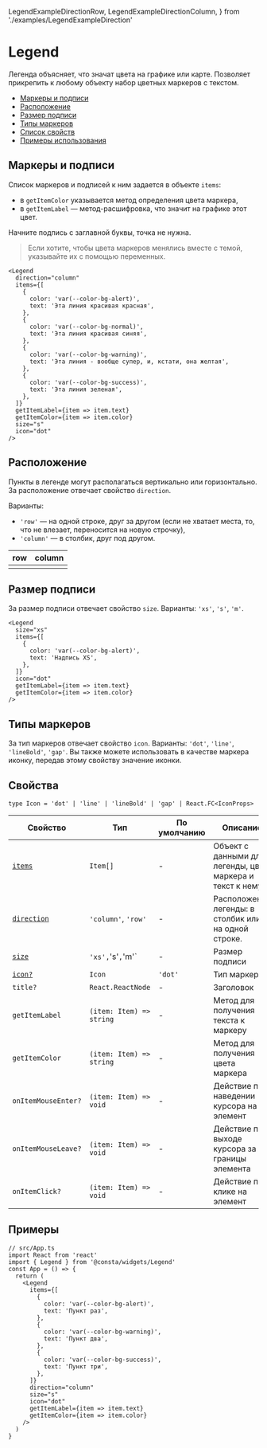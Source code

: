   LegendExampleDirectionRow,
  LegendExampleDirectionColumn,
} from './examples/LegendExampleDirection'

# Legend

Легенда объясняет, что значат цвета на графике или карте. Позволяет прикрепить
к любому объекту набор цветных маркеров с текстом.

- [Маркеры и подписи](#маркеры-и-подписи)
- [Расположение](#расположение)
- [Размер подписи](#размер-подписи)
- [Типы маркеров](#типы-маркеров)
- [Список свойств](#свойства)
- [Примеры использования](#примеры)

## Маркеры и подписи

Список маркеров и подписей к ним задается в объекте `items`:

- в `getItemColor` указывается метод определения цвета маркера,
- в `getItemLabel` — метод-расшифровка, что значит на графике этот цвет.

Начните подпись с заглавной буквы, точка не нужна.

> Если хотите, чтобы цвета маркеров менялись вместе с темой, указывайте их с помощью переменных.

<LegendExampleText />

```tsx
<Legend
  direction="column"
  items={[
    {
      color: 'var(--color-bg-alert)',
      text: 'Эта линия красивая красная',
    },
    {
      color: 'var(--color-bg-normal)',
      text: 'Эта линия красивая синяя',
    },
    {
      color: 'var(--color-bg-warning)',
      text: 'Эта линия - вообще супер, и, кстати, она желтая',
    },
    {
      color: 'var(--color-bg-success)',
      text: 'Эта линия зеленая',
    },
  ]}
  getItemLabel={item => item.text}
  getItemColor={item => item.color}
  size="s"
  icon="dot"
/>
```

## Расположение

Пункты в легенде могут располагаться вертикально или горизонтально.
За расположение отвечает свойство `direction`.

Варианты:

- `'row'` — на одной строке, друг за другом (если не хватает места, то, что не влезает, переносится на новую строчку),
- `'column'` — в столбик, друг под другом.

| row                           | column                           |
| ----------------------------- | -------------------------------- |
| <LegendExampleDirectionRow /> | <LegendExampleDirectionColumn /> |

## Размер подписи

За размер подписи отвечает свойство `size`. Варианты: `'xs'`, `'s'`, `'m'`.

<LegendExampleSize />

```tsx
<Legend
  size="xs"
  items={[
    {
      color: 'var(--color-bg-alert)',
      text: 'Надпись XS',
    },
  ]}
  icon="dot"
  getItemLabel={item => item.text}
  getItemColor={item => item.color}
/>
```

## Типы маркеров

За тип маркеров отвечает свойство `icon`. Варианты: `'dot'`, `'line'`, `'lineBold'`, `'gap'`.
Вы также можете использовать в качестве маркера иконку, передав этому свойству значение иконки.

<LegendExampleType />

## Свойства

```tsx
type Icon = 'dot' | 'line' | 'lineBold' | 'gap' | React.FC<IconProps>
```

<!-- props:start -->

| Свойство                          | Тип                                       | По умолчанию | Описание                                                         |
| --------------------------------- | ----------------------------------------- | ------------ | ---------------------------------------------------------------- |
| [`items`](#маркеры-и-подписи)     | `Item[]`                                  | -            | Объект с данными для легенды, цвет маркера и текст к нему        |
| [`direction`](#расположение)      | `'column'`, `'row'`                       | -            | Расположение легенды: в столбик или на одной строке.             |
| [`size`](#размер-подписи)         | `'xs',`'s'`,`'m'`                         | -            | Размер подписи                                                   |
| [`icon?`](#типы-маркеров)         | `Icon`                                    | `'dot'`      | Тип маркера                                                      |
| `title?`                          | `React.ReactNode`                         | -            | Заголовок                                                        |
| `getItemLabel`                    | `(item: Item) => string`                  | -            | Метод для получения текста к маркеру                             |
| `getItemColor`                    | `(item: Item) => string`                  | -            | Метод для получения цвета маркера                                |
| `onItemMouseEnter?`               | `(item: Item) => void`                    | -            | Действие при наведении курсора на элемент                        |
| `onItemMouseLeave?`               | `(item: Item) => void`                    | -            | Действие при выходе курсора за границы элемента                  |
| `onItemClick?`                    | `(item: Item) => void`                    | -            | Действие при клике на элемент                                    |

## Примеры

```tsx
// src/App.ts
import React from 'react'
import { Legend } from '@consta/widgets/Legend'
const App = () => {
  return (
    <Legend
      items={[
        {
          color: 'var(--color-bg-alert)',
          text: 'Пункт раз',
        },
        {
          color: 'var(--color-bg-warning)',
          text: 'Пункт два',
        },
        {
          color: 'var(--color-bg-success)',
          text: 'Пункт три',
        },
      ]}
      direction="column"
      size="s"
      icon="dot"
      getItemLabel={item => item.text}
      getItemColor={item => item.color}
    />
  )
}
```
